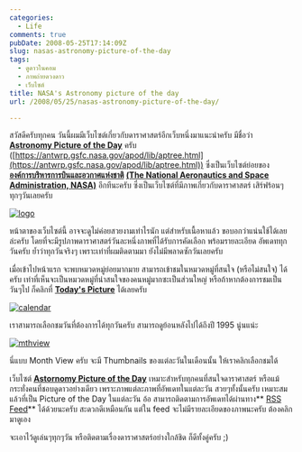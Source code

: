 ```yaml
---
categories:
  - Life
comments: true
pubDate: 2008-05-25T17:14:09Z
slug: nasas-astronomy-picture-of-the-day
tags:
  - ดูดาวในคอม
  - ภาพถ่ายดวงดาว
  - เว็บไซต์
title: NASA's Astronomy picture of the day
url: /2008/05/25/nasas-astronomy-picture-of-the-day/

---
```


สวัสดีครับทุกคน วันนี้ผมมีเว็บไซต์เกี่ยวกับดาราศาสตร์อีกเว็บหนึ่งมาแนะนำครับ มีชื่อว่า **[Astronomy Picture of the Day](https://antwrp.gsfc.nasa.gov/apod/lib/aptree.html)** ครับ ([https://antwrp.gsfc.nasa.gov/apod/lib/aptree.html](https://antwrp.gsfc.nasa.gov/apod/lib/aptree.html)) ซึ่งเป็นเว็บไซต์ย่อยของ **[องค์การบริหารการบินและอวกาศแห่งชาติ](https://th.wikipedia.org/wiki/%E0%B8%AD%E0%B8%87%E0%B8%84%E0%B9%8C%E0%B8%81%E0%B8%B2%E0%B8%A3%E0%B8%99%E0%B8%B2%E0%B8%8B%E0%B8%B2)** **[(The National Aeronautics and Space Administration, NASA)](https://en.wikipedia.org/wiki/Nasa)** อีกทีนะครับ ซึ่งเป็นเว็บไซต์ที่มีภาพเกี่ยวกับดาราศาสตร์ เสิร์ฟร้อนๆทุกๆวันเลยครับ

[![logo](https://armno.in.th/wp-content/uploads/2008/05/logo.jpg)](https://antwrp.gsfc.nasa.gov/apod/lib/aptree.html)

หน้าตาของเว็บไซต์นี้ อาจจะดูไม่ค่อยสวยงามเท่าไรนัก แต่สำหรับเนื้อหาแล้ว ขอบอกว่าแน่นใช้ได้เลยล่ะครับ โดยที่จะมีรูปภาพดาราศาสตร์วันละหนึ่งภาพที่ได้รับการคัดเลือก พร้อมรายละเอียด อัพเดททุกวันครับ ย้ำว่าทุกวันจริงๆ เพราะเท่าที่ผมติดตามมา ยังไม่มีพลาดซักวันเลยครับ

เมื่อเข้าไปหน้าแรก จะพบหมวดหมู่ย่อยมากมาย สามารถเข้าชมในหมวดหมู่ที่สนใจ (หรือไม่สนใจ) ได้ครับ เท่าที่เห็นจะเป็นหมวดหมู่ที่น่าสนใจของคนหมู่มากซะเป็นส่วนใหญ่ หรือถ้าหากต้องการชมเป็นวันๆไป ก็คลิกที่ **[Today's Picture](https://antwrp.gsfc.nasa.gov/apod/astropix.html)** ได้เลยครับ

[![calendar](https://armno.in.th/wp-content/uploads/2008/05/calendar-thumb.jpg)](https://armno.in.th/wp-content/uploads/2008/05/calendar.jpg)

เราสามารถเลือกชมวันที่ต้องการได้ทุกวันครับ สามารถดูย้อนหลังไปได้ถึงปี 1995 นู่นแน่ะ

[![mthview](https://armno.in.th/wp-content/uploads/2008/05/mthview-thumb.jpg)](https://armno.in.th/wp-content/uploads/2008/05/mthview.jpg)

นี่แบบ Month View ครับ จะมี Thumbnails ของแต่ละวันในเดือนนั้น ให้เราคลิกเลือกชมได้

เว็บไซต์ **[Astornomy Picture of the Day](https://antwrp.gsfc.nasa.gov/apod/lib/aptree.html)** เหมาะสำหรับทุกคนที่สนใจดาราศาสตร์ หรือแม้กระทั่งคนที่ชอบดูดาวอย่างเดียว เพราะภาพแต่ละภาพที่อัพเดทในแต่ละวัน สวยๆทั้งนั้นครับ เหมาะสมแล้วที่เป็น Picture of the Day ในแต่ละวัน อ้อ สามารถติดตามการอัพเดทได้ผ่านทาง** [RSS Feed](https://antwrp.gsfc.nasa.gov/apod.rss)** ได้ด้วยนะครับ สะดวกดีเหมือนกัน แต่ใน feed จะไม่มีรายละเอียดของภาพนะครับ ต้องคลิกมาดูเอง

จะเอาไว้ดูเล่นๆทุกๆวัน หรือติดตามเรื่องดาราศาสตร์อย่างใกล้ชิด ก็ดีทั้งคู่ครับ ;)
